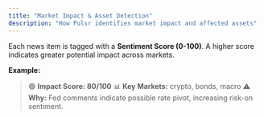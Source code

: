 ```yaml
---
title: "Market Impact & Asset Detection"
description: "How Pulsr identifies market impact and affected assets"
---
```


Each news item is tagged with a **Sentiment Score (0-100)**. A higher score indicates greater potential impact across markets.

**Example:**

> 🟢 **Impact Score: 80/100**
> 📊 **Key Markets:** crypto, bonds, macro
> ⚠️ **Why:** Fed comments indicate possible rate pivot, increasing risk-on sentiment. 